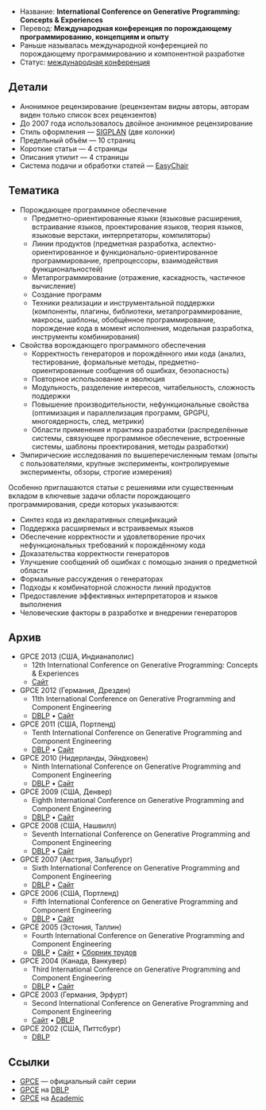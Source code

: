 * Название: '''International Conference on Generative Programming: Concepts & Experiences'''
* Перевод: '''Международная конференция по порождающему программированию, концепциям и опыту'''
* Раньше называлась международной конференцией по порождающему программированию и компонентной разработке
* Статус: [[International-Conference|международная конференция]]

== Детали ==
* Анонимное рецензирование (рецензентам видны авторы, авторам виден только список всех рецензентов)
* До 2007 года использовалось двойное анонимное рецензирование
* Стиль оформления — [[SIGPLAN]] (две колонки)
* Предельный объём — 10 страниц
* Короткие статьи — 4 страницы
* Описания утилит — 4 страницы
* Система подачи и обработки статей — [[EasyChair]]

== Тематика ==
* Порождающее программное обеспечение
** Предметно-ориентированные языки (языковые расширения, встраивание языков, проектирование языков, теория языков, языковые верстаки, интерпретаторы, компиляторы) 
** Линии продуктов (предметная разработка, аспектно-ориентированное и функционально-ориентированное программирование, препроцессоры, взаимодействия функциональностей)
** Метапрограммирование (отражение, каскадность, частичное вычисление)
** Создание программ
** Техники реализации и инструментальной поддержки (компоненты, плагины, библиотеки, метапрограммирование, макросы, шаблоны, обобщённое программирование, порождение кода в момент исполнения, модельная разработка, инструменты комбинирования)
* Свойства ворождающего программного обеспечения
** Корректность генераторов и порождённого ими кода (анализ, тестирование, формальные методы, предметно-ориентированные сообщения об ошибках, безопасность)
** Повторное использование и эволюция
** Модульность, разделение интересов, читабельность, сложность поддержки
** Повышение производительности, нефункциональные свойства (оптимизация и параллелизация программ, GPGPU, многоядерность, след, метрики)
** Области применения и практика разработки (распределённые системы, связующее программное обеспечение, встроенные системы, шаблоны проектирования, методы разработки)
* Эмпирические исследования по вышеперечисленным темам (опыты с пользователями, крупные эксперименты, контролируемые эксперименты, обзоры, строгие измерения)

Особенно приглашаются статьи с решениями или существенным вкладом в ключевые задачи области порождающего программирования, среди которых указываются:
* Синтез кода из декларативных спецификаций
* Поддержка расширяемых и встраиваемых языков
* Обеспечение корректности и удовлетворение прочих нефункциональных требований к порождённому кода
* Доказательства корректности генераторов
* Улучшение сообщений об ошибках с помощью знания о предметной области
* Формальные рассуждения о генераторах
* Подходы к комбинаторной сложности линий продуктов
* Предоставление эффективных интерпретаторов и языков выполнения
* Человеческие факторы в разработке и внедрении генераторов

== Архив ==
* GPCE 2013 (США, Индианаполис)
** 12th International Conference on Generative Programming: Concepts & Experiences 
** [http://program-transformation.org/GPCE13 Сайт]
* GPCE 2012 (Германия, Дрезден)
** 11th International Conference on Generative Programming and Component Engineering
** [http://dblp.uni-trier.de/db/conf/gpce/gpce2012.html DBLP] • [http://www.program-transformation.org/GPCE12/ Сайт]
* GPCE 2011 (США, Портленд)
** Tenth International Conference on Generative Programming and Component Engineering
** [http://dblp.uni-trier.de/db/conf/gpce/gpce2011.html DBLP] • [http://www.program-transformation.org/GPCE11/ Сайт]
* GPCE 2010 (Нидерланды, Эйндховен)
** Ninth International Conference on Generative Programming and Component Engineering
** [http://dblp.uni-trier.de/db/conf/gpce/gpce2010.html DBLP] • [http://www.program-transformation.org/GPCE10/ Сайт]
* GPCE 2009 (США, Денвер)
** Eighth International Conference on Generative Programming and Component Engineering
** [http://dblp.uni-trier.de/db/conf/gpce/gpce2009.html DBLP] • [http://www.program-transformation.org/GPCE09/ Сайт]
* GPCE 2008 (США, Нашвилл)
** Seventh International Conference on Generative Programming and Component Engineering
** [http://dblp.uni-trier.de/db/conf/gpce/gpce2008.html DBLP] • [http://www.program-transformation.org/GPCE08/ Сайт]
* GPCE 2007 (Австрия, Зальцбург)
** Sixth International Conference on Generative Programming and Component Engineering
** [http://dblp.uni-trier.de/db/conf/gpce/gpce2007.html DBLP] • [http://www.program-transformation.org/GPCE07/ Сайт]
* GPCE 2006 (США, Портленд)
** Fifth International Conference on Generative Programming and Component Engineering
** [http://dblp.uni-trier.de/db/conf/gpce/gpce2006.html DBLP] • [http://www.program-transformation.org/GPCE06/ Сайт]
* GPCE 2005 (Эстония, Таллин)
** Fourth International Conference on Generative Programming and Component Engineering
** [http://dblp.uni-trier.de/db/conf/gpce/gpce2005.html DBLP] • [http://www.program-transformation.org/Gpce05/ Сайт] • [http://www.springer.com/computer/swe/book/978-3-540-29138-1 Сборник трудов]
* GPCE 2004 (Канада, Ванкувер)
** Third International Conference on Generative Programming and Component Engineering
** [http://dblp.uni-trier.de/db/conf/gpce/gpce2004.html DBLP] • [http://www.program-transformation.org/Gpce04/ Сайт]
* GPCE 2003 (Германия, Эрфурт)
** Second International Conference on Generative Programming and Component Engineering
** [http://www.cc.gatech.edu/GPCE03/ Сайт] • [http://dblp.uni-trier.de/db/conf/gpce/gpce2003.html DBLP]
* GPCE 2002 (США, Питтсбург)
** [http://dblp.uni-trier.de/db/conf/gpce/gpce2002.html DBLP]

== Ссылки ==
* [http://www.sigplan.org/Conferences/GPCE/Main GPCE] — официальный сайт серии
* [http://dblp.uni-trier.de/db/conf/gpce/ GPCE] на [[DBLP]]
* [http://academic.research.microsoft.com/Conference/1030/ GPCE] на [[Academic]]
